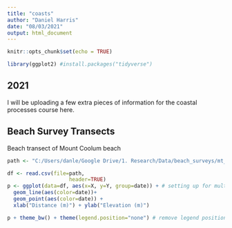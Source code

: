 ```yaml
---
title: "coasts"
author: "Daniel Harris"
date: "08/03/2021"
output: html_document
---
```


```r
knitr::opts_chunk$set(echo = TRUE)
```

```r
library(ggplot2) #install.packages("tidyverse")
```

## 2021

I will be uploading a few extra pieces of information for the coastal processes course here.


## Beach Survey Transects

Beach transect of Mount Coolum beach

```r

path <- "C:/Users/danle/Google Drive/1. Research/Data/beach_surveys/mt_coolum/transect1.csv"

df <- read.csv(file=path, 
                    header=TRUE)
p <- ggplot(data=df, aes(x=X, y=Y, group=date)) + # setting up for multiple surveys
  geom_line(aes(color=date))+
  geom_point(aes(color=date)) +
  xlab("Distance (m)") + ylab("Elevation (m)")

p + theme_bw() + theme(legend.position="none") # remove legend position when multiple surveys start

```




